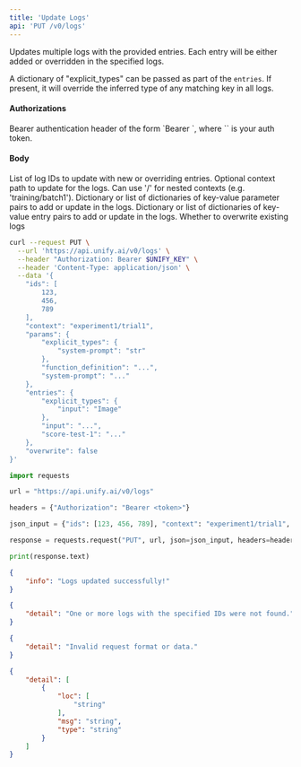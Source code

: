 ```yaml
---
title: 'Update Logs'
api: 'PUT /v0/logs'
---
```

Updates multiple logs with the provided entries. Each entry will be either added
or overridden in the specified logs.

A dictionary of "explicit_types" can be passed as part of the `entries`.
If present, it will override the inferred type of any matching key in all logs.

#### Authorizations

<ParamField header="Authorization" type="string" required="true">
  Bearer authentication header of the form `Bearer <token>`, where `<token>` is your auth token.
</ParamField>

#### Body

<ParamField body="ids" type="[integer]" required="true">
List of log IDs to update with new or overriding entries.
</ParamField>

<ParamField body="context" type="any | null" >
Optional context path to update for the logs. Can use '/' for nested contexts (e.g. 'training/batch1').
</ParamField>

<ParamField body="params" type="object | array"  default={{}}>
Dictionary or list of dictionaries of key-value parameter pairs to add or update in the logs.
</ParamField>

<ParamField body="entries" type="object | array"  default={{}}>
Dictionary or list of dictionaries of key-value entry pairs to add or update in the logs.
</ParamField>

<ParamField body="overwrite" type="boolean"  default={false}>
Whether to overwrite existing logs
</ParamField>

<RequestExample>

```bash cURL
curl --request PUT \
  --url 'https://api.unify.ai/v0/logs' \
  --header "Authorization: Bearer $UNIFY_KEY" \
  --header 'Content-Type: application/json' \
  --data '{
    "ids": [
        123,
        456,
        789
    ],
    "context": "experiment1/trial1",
    "params": {
        "explicit_types": {
            "system-prompt": "str"
        },
        "function_definition": "...",
        "system-prompt": "..."
    },
    "entries": {
        "explicit_types": {
            "input": "Image"
        },
        "input": "...",
        "score-test-1": "..."
    },
    "overwrite": false
}'
```

```python Python
import requests

url = "https://api.unify.ai/v0/logs"

headers = {"Authorization": "Bearer <token>"}

json_input = {"ids": [123, 456, 789], "context": "experiment1/trial1", "params": {"explicit_types": {"system-prompt": "str"}, "function_definition": "...", "system-prompt": "..."}, "entries": {"explicit_types": {"input": "Image"}, "input": "...", "score-test-1": "..."}, "overwrite": False}

response = requests.request("PUT", url, json=json_input, headers=headers)

print(response.text)
```

</RequestExample>
<ResponseExample>

```json 200
{
    "info": "Logs updated successfully!"
}
```

```json 404
{
    "detail": "One or more logs with the specified IDs were not found."
}
```

```json 400
{
    "detail": "Invalid request format or data."
}
```

```json 422
{
    "detail": [
        {
            "loc": [
                "string"
            ],
            "msg": "string",
            "type": "string"
        }
    ]
}
```

</ResponseExample>

